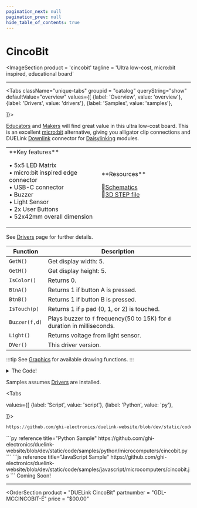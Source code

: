 ```yaml
---
pagination_next: null
pagination_prev: null
hide_table_of_contents: true
---
```



# CincoBit

<ImageSection
    product = 'cincobit'
    tagline = 'Ultra low-cost, micro:bit inspired, educational board'
></ImageSection>

---

<Tabs className="unique-tabs" groupid = "catalog" queryString="show" defaultValue="overview"
  values={[
    {label: 'Overview', value: 'overview'},
    {label: 'Drivers', value: 'drivers'},
    {label: 'Samples', value: 'samples'},

  ]}>

<TabItem value="overview">

[Educators](../../start/educators) and [Makers](../../start/makers) will find great value in this ultra low-cost board. This is an excellent [micro:bit](../../hw/microbit) alternative, giving you alligator clip connections and DUELink [Downlink](../../interface/downlink) connector for [Daisylinking](../../engine/daisylink) modules.

<table><td width='50%'>
**Key features**

• 5x5 LED Matrix<br/>
• micro:bit inspired edge connector<br/>
• USB-C connector<br/>
• Buzzer<br/>
• Light Sensor<br/>
• 2x User Buttons<br/>
• 52x42mm overall dimension<br/>

</td><td width='50%'>
**Resources**

📄[Schematics](pathname:///sch/gdl-mccincobit-e.pdf)<br/>
🔩[3D STEP file](pathname:///3d/gdl-mccincobit-e.step)<br/>

</td></table>

</TabItem>

<TabItem value="drivers">

See [Drivers](../../engine/drivers) page for further details.


Function | Description
--- | ---
`GetW()` | Get display width: 5.
`GetH()` | Get display height: 5.
`IsColor()` | Returns 0.
`BtnA()` | Returns 1 if button A is pressed.
`BtnB()` | Returns 1 if button B is pressed.
`IsTouch(p)` | Returns 1 if `p` pad (0, 1, or 2) is touched.
`Buzzer(f,d)` | Plays buzzer to `f` frequency(50 to 15K) for `d` duration in milliseconds.
`Light()` | Returns voltage from light sensor.
`DVer()` | This driver version.

:::tip
See [Graphics](../../engine/graphics) for available drawing functions.
:::

<details>
  <summary>The Code!</summary>


```py reference title="CincoBit Driver"
https://github.com/ghi-electronics/duelink-website/blob/dev/static/code/drivers/microcomputers/cincobit.txt
```

</details>
</TabItem>

<TabItem value="samples">

Samples assumes [Drivers](../../engine/drivers) are installed.

<Tabs

  values={[
    {label: 'Script', value: 'script'},
    {label: 'Python', value: 'py'},


]}>

<TabItem value="script">

```py reference title="Script Sample"
https://github.com/ghi-electronics/duelink-website/blob/dev/static/code/samples/script/microcomputers/cincobit.txt
```
</TabItem>

<TabItem value="py">
```py reference title="Python Sample"
https://github.com/ghi-electronics/duelink-website/blob/dev/static/code/samples/python/microcomputers/cincobit.py
```
</TabItem>

<TabItem value="js">
```js reference title="JavaScript Sample"
https://github.com/ghi-electronics/duelink-website/blob/dev/static/code/samples/javascript/microcomputers/cincobit.js
```

</TabItem>
</Tabs>
</TabItem>

<TabItem value="projects">
Coming Soon!
</TabItem>
</Tabs>

---

<OrderSection
    product = "DUELink CincoBit"
    partnumber = "GDL-MCCINCOBIT-E"
    price = "$00.00"
></OrderSection>
